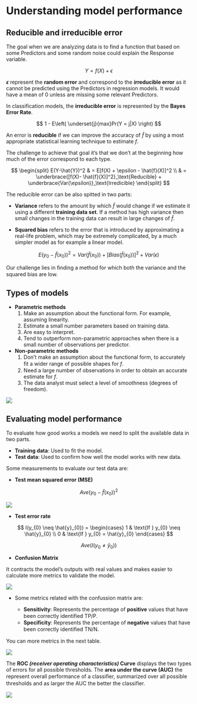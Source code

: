 # Understanding model performance {.unnumbered}

## Reducible and irreducible error

The goal when we are analyzing data is to find a function that based on some Predictors and some random noise could explain the Response variable.

$$
Y = f(X) + \epsilon
$$

**$\epsilon$** represent the **random error** and correspond to the **irreducible error** as it cannot be predicted using the Predictors in regression models. It would have a mean of 0 unless are missing some relevant Predictors. 

In classification models, the **irreducible error** is represented by the **Bayes Error Rate**.

$$
1 -  E\left( 
     \underset{j}{max}Pr(Y = j|X)
     \right)
$$

An error is **reducible** if we can improve the accuracy of $\hat{f}$ by using a most appropriate statistical learning technique to estimate $f$.

The challenge to achieve that goal it's that we don't at the beginning how much of the error correspond to each type.

$$
\begin{split}
E(Y-\hat{Y})^2 & = E[f(X) + \epsilon - \hat{f}(X)]^2 \\
               & = \underbrace{[f(X)- \hat{f}(X)]^2}_\text{Reducible} +
                   \underbrace{Var(\epsilon)}_\text{Irredicible}
\end{split}
$$

The reducible error can be also spitted in two parts:

- **Variance** refers to the amount by which $\hat{f}$ would change if we estimate it using a different **training data set**. If a method has high variance then small changes in the training data can result in large changes of $\hat{f}$.

- **Squared bias** refers to the error that is introduced by approximating a real-life problem, which may be extremely complicated, by a much simpler model as for example a linear model.


$$
E(y_{0} - \hat{f}(x_{0}))^2 = 
Var(\hat{f}(x_{0})) + 
[Bias(\hat{f}(x_{0}))]^2 + 
Var(\epsilon)
$$

::: {.callout-note}

Our challenge lies in ﬁnding a method for which both the variance and the squared bias are low.

:::


## Types of models

- **Parametric methods**
    1. Make an assumption about the functional form. For example, assuming linearity.
    2. Estimate a small number parameters based on training data.
    3. Are easy to interpret.
    4. Tend to outperform non-parametric approaches when there is a small number of observations per predictor.

    
- **Non-parametric methods**
    1.  Don't make an assumption about the functional form, to accurately ﬁt a wider range of possible shapes for $f$.
    2.  Need a large number of observations in order to obtain an accurate estimate for $f$.
    3.  The data analyst must select a level of smoothness (degrees of freedom).
    

![](img/01-accuracy-vs-interpretability.png){fig-align="center"}

## Evaluating model performance

To evaluate how good works a models we need to split the available data in two parts. 

- **Training data**: Used to fit the model.
- **Test data**: Used to confirm how well the model works with new data.

Some measurements to evaluate our test data are:

- **Test mean squared error (MSE)**

$$
Ave(y_{0}-\hat{f}(x_{0}))^2
$$

![](img/01-Training-vs-Test-Error.png){fig-align="center"}



- **Test error rate**

$$
I(y_{0} \neq \hat{y}_{0}) = 
\begin{cases}
    1 & \text{If } y_{0} \neq \hat{y}_{0} \\
    0 & \text{If } y_{0} = \hat{y}_{0}
\end{cases}
$$

$$
Ave(I(y_{0} \neq \hat{y}_{0}))
$$ 


- **Confusion Matrix**

It contracts the model's outputs with real values and makes easier to calculate more metrics to validate the model.

![](img/14-confution-matrix.png){fig-align="center"}

- Some metrics related with the confussion matrix are:

  - **Sensitivity**: Represents the percentage of **positive** values that have been correctly identiﬁed $\text{TP}/\text{P}$.
  - **Specificity**: Represents the percentage of **negative** values that have been correctly identiﬁed $\text{TN}/\text{N}$.
  

You can more metrics in the next table.

![](img/14-confution-matrix-metrics.png){fig-align="center"}
  
The **ROC _(receiver operating characteristics)_ Curve** displays the two types of errors for all possible thresholds.
The **area under the curve (AUC)** the represent overall performance of a classiﬁer, summarized over all possible thresholds and as larger the AUC the better the classiﬁer.

![](img/15-ROC-curve.png){fig-align="center"}



